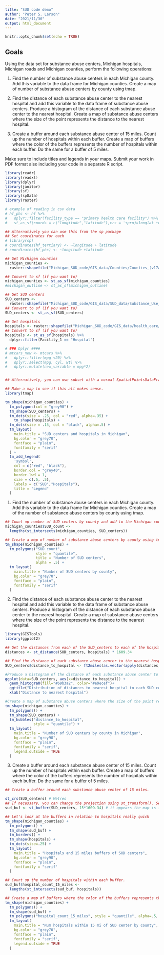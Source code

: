 ```yaml
---
title: "SUD code demo"
author: "Peter S. Larson"
date: "2021/11/30"
output: html_document
---
```


```r
knitr::opts_chunk$set(echo = TRUE)
```

## Goals

Using the data set for substance abuse centers, Michigan hospitals, Michigan roads and Michigan counties, perform the following operations:

1. Find the number of substance abuse centers in each Michigan county. Add this variable to the data frame for Michigan counties. Create a map of number of substance abuse centers by county using tmap.

2. Find the distance of each substance abuse center to the nearest hospital and add this variable to the data frame of substance abuse centers. Produce a histogram of the distance of each substance abuse center to the nearest hospital. Create a map of substance abuse centers where the size of the point represents the distance to the nearest hospital. 

3. Create a buffer around each substance abuse center of 15 miles. Count up the number of hospitals within each buffer. Create a map of buffers where the color of the buffers represents the number of hospitals within each buffer. Do the same for a buffer of 5 miles.

Make sure to include titles and legends in your maps. Submit your work in PDF format also including your code in a separate R script.

```r
library(readr)
library(readxl)
library(dplyr)
library(janitor)
library(sf)
library(spData)
library(raster)

# example of reading in csv data
# hf_phc <- hf %>% 
#   dplyr::filter(facility_type == "primary health care facility") %>%
#   st_as_sf(coords = c("longitude","latitude"),crs = '+proj=longlat +datum=WGS84 +no_defs',agr="constant")

## Alternatively you can use this from the sp package
## Set coordinates for each 
# library(sp)
# coordinates(hf_tertiary) <- ~longitude + latitude
# coordinates(hf_phc) <- ~longitude +latitude

## Get Michigan counties
michigan_counties <-
  raster::shapefile("Michigan_SUD_code/GIS_data/Counties/Counties_(v17a).shp")

## Convert to sf (if you want to)
michigan_counties <- st_as_sf(michigan_counties)
#michigan_outline <- st_as_sf(michigan_outline)

## Get SUD centers 
SUD_centers <-
  raster::shapefile("Michigan_SUD_code/GIS_data/SUD_data/Substance_Use_Disorder_Care.shp")
## Convert to sf (if you want to)
SUD_centers <- st_as_sf(SUD_centers)

## Get hospitals 
hospitals <- raster::shapefile("Michigan_SUD_code/GIS_data/health_care/Health_Care.shp")
## Convert to sf (if you want to)
hospitals <- st_as_sf(hospitals) %>%
  dplyr::filter(Facility_1 == "Hospital")

# ### Dplyr ####
# mtcars_new <- mtcars %>%
#   dplyr::filter(mpg <20) %>%
#   dplyr::select(mpg, cyl, wt) %>%
#   dplyr::mutate(new_variable = mpg*2)


## Alternatively, you can use subset with a normal SpatialPointsDataFrame

## Make a map to see if this all makes sense.
library(tmap)

tm_shape(michigan_counties) +
  tm_polygons(col = "grey90") +
  tm_shape(SUD_centers) +
  tm_dots(size = .25, col = "red", alpha=.35) +
    tm_shape(hospitals) +
  tm_dots(size = .15, col = "black", alpha=.5) +
  tm_layout(
    main.title = "SUD centers and hospitals in Michigan",
    bg.color = "grey70",
    fontface = "plain",
    fontfamily = "serif"
  ) +
  tm_add_legend(
    'symbol',
    col = c("red", "black"),
    border.col = "grey40",
    border.lwd = 1,
    size = c(.5, .5),
    labels = c('SUD',"Hospitals"),
    title = "Legend"
  )

```

1. Find the number of substance abuse centers in each Michigan county. Add this variable to the data frame for Michigan counties. Create a map of the number of substance abuse centers by county using tmap.

```r

## Count up number of SUD centers by county and add to the Michigan counties layer (sf method)
michigan_counties$SUD_count <-
  lengths(st_intersects(michigan_counties, SUD_centers))

## Create a map of number of substance abuse centers by county using tmap.
tm_shape(michigan_counties) +
  tm_polygons("SUD_count",
              style = "quantile",
              title = "Number of SUD centers",
              alpha = .5) +
  tm_layout(
    main.title = "Number of SUD centers by county",
    bg.color = "grey70",
    fontface = "plain",
    fontfamily = "serif"
  )

```
2. Find the distance of each substance abuse center to the nearest hospital and add this variable to the data frame of substance abuse centers. Produce a histogram of the distance of each substance abuse center to the nearest hospital. Create a map of substance abuse centers where the size of the point represents the distance to the nearest hospital.

```r
library(GISTools)
library(ggplot2)

## Get the distances from each of the SUD_centers to each of the hospitals
distances <- st_distance(SUD_centers, hospitals) * 1609.34

## Find the distance of each substance abuse center to the nearest hospital and add this variable to the data frame of substance abuse centers.
SUD_centers$distance_to_hospital <- ft2miles(as.vector(apply(distances,1, min)))

#Produce a histogram of the distance of each substance abuse center to the nearest hospital.
ggplot(data=SUD_centers, aes(x=distance_to_hospital)) +
  geom_histogram(fill="#69b3a2", color="#e9ecef")+
  ggtitle("Distribution of distances to nearest hospital to each SUD center") +
  xlab("Distance to nearest hospital")

#Create a map of substance abuse centers where the size of the point represents the distance to the nearest hospital.
tm_shape(michigan_counties) +
  tm_polygons() +
  tm_shape(SUD_centers) +
  tm_bubbles("distance_to_hospital",
             style = "quantile") +
  tm_layout(
    main.title = "Number of SUD centers by county in Michigan",
    bg.color = "grey90",
    fontface = "plain",
    fontfamily = "serif",
    legend.outside = TRUE
  )

```

3. Create a buffer around each substance abuse center of 15 miles. Count up the number of hospitals within each buffer. Create a map of buffers where the color of the buffers represents the number of hospitals within each buffer. Do the same for a buffer of 5 miles.

```r

## Create a buffer around each substance abuse center of 15 miles. 

st_crs(SUD_centers) # Metres
## If necessary, you can change the projection using st_transform(). See documentation
sud_buf <- st_buffer(SUD_centers, 15*1609.34) # it appears the map is in meters, so I converted 15 miles to meters.

## Let's look at the buffers in relation to hospitals really quick
tm_shape(michigan_counties) +
  tm_polygons() +
  tm_shape(sud_buf) +
  tm_borders() +
  tm_shape(hospitals) +
  tm_dots(size=.25) +
  tm_layout(
    main.title = "Hospitals and 15 miles buffers of SUD centers",
    bg.color = "grey90",
    fontface = "plain",
    fontfamily = "serif"
  )

## Count up the number of hospitals within each buffer. 
sud_buf$hospital_count_15_miles <-
  lengths(st_intersects(sud_buf, hospitals))

## Create a map of buffers where the color of the buffers represents the number of hospitals within each buffer.
tm_shape(michigan_counties) +
  tm_polygons() +
  tm_shape(sud_buf) +
  tm_polygons("hospital_count_15_miles", style = "quantile", alpha=.5, legend.hist = TRUE) +
  tm_layout(
    main.title = "Num hospitals within 15 mi of SUD center by county",
    bg.color = "grey70",
    fontface = "plain",
    fontfamily = "serif",
    legend.outside = TRUE
  )

```



